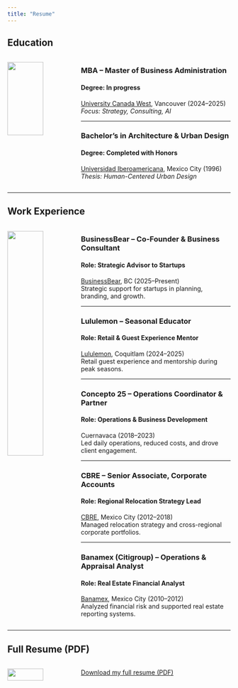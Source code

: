 ```yaml
---
title: "Resume"
---
```


## Education
:::{.columns}
::: {.column width="30%"}
![](Education.png){fig-align="center" width="75%"}
:::
::: {.column width="70%"}
### **MBA – Master of Business Administration**
#### Degree: In progress  
[University Canada West](https://www.ucanwest.ca), Vancouver (2024–2025)  
*Focus: Strategy, Consulting, AI*

---

### **Bachelor’s in Architecture & Urban Design**
#### Degree: Completed with Honors  
[Universidad Iberoamericana](https://ibero.mx), Mexico City (1996)  
*Thesis: Human-Centered Urban Design*
:::
:::

---

## Work Experience
:::{.columns}
::: {.column width="30%"}
![](Work.png){fig-align="center" width="75%"}
:::
::: {.column width="70%"}
### **BusinessBear – Co-Founder & Business Consultant**
#### Role: Strategic Advisor to Startups  
[BusinessBear](https://www.businessbear.ca), BC (2025–Present)  
Strategic support for startups in planning, branding, and growth.

---

### **Lululemon – Seasonal Educator**
#### Role: Retail & Guest Experience Mentor  
[Lululemon](https://shop.lululemon.com), Coquitlam (2024–2025)  
Retail guest experience and mentorship during peak seasons.

---

### **Concepto 25 – Operations Coordinator & Partner**
#### Role: Operations & Business Development  
Cuernavaca (2018–2023)  
Led daily operations, reduced costs, and drove client engagement.

---

### **CBRE – Senior Associate, Corporate Accounts**
#### Role: Regional Relocation Strategy Lead  
[CBRE](https://www.cbre.com), Mexico City (2012–2018)  
Managed relocation strategy and cross-regional corporate portfolios.

---

### **Banamex (Citigroup) – Operations & Appraisal Analyst**
#### Role: Real Estate Financial Analyst  
[Banamex](https://www.banamex.com), Mexico City (2010–2012)  
Analyzed financial risk and supported real estate reporting systems.
:::
:::

---

## Full Resume (PDF)
:::{.columns}
::: {.column width="30%"}
![](Pdf.png){fig-align="center" width="75%"}
:::
::: {.column width="70%"}
[Download my full resume (PDF)](Viviana-Ugalde-Resume-2025.pdf)
:::
:::
